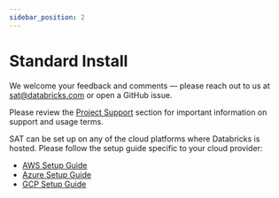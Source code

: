 ```yaml
---
sidebar_position: 2
---
```


# Standard Install

<Admonition type="note" title="Note">

We welcome your feedback and comments — please reach out to us at sat@databricks.com or open a GitHub issue.

Please review the [Project Support](../../motivation.mdx#project-support) section for important information on support and usage terms.

</Admonition>

SAT can be set up on any of the cloud platforms where Databricks is hosted. Please follow the setup guide specific to your cloud provider:

- [AWS Setup Guide](./aws.mdx)
- [Azure Setup Guide](./azure.mdx)
- [GCP Setup Guide](./gcp.mdx)

